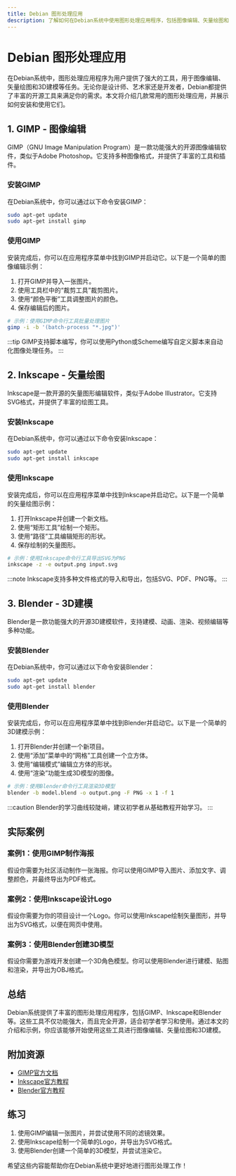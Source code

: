 ```yaml
---
title: Debian 图形处理应用
description: 了解如何在Debian系统中使用图形处理应用程序，包括图像编辑、矢量绘图和3D建模工具。
---
```


# Debian 图形处理应用

在Debian系统中，图形处理应用程序为用户提供了强大的工具，用于图像编辑、矢量绘图和3D建模等任务。无论你是设计师、艺术家还是开发者，Debian都提供了丰富的开源工具来满足你的需求。本文将介绍几款常用的图形处理应用，并展示如何安装和使用它们。

## 1. GIMP - 图像编辑

GIMP（GNU Image Manipulation Program）是一款功能强大的开源图像编辑软件，类似于Adobe Photoshop。它支持多种图像格式，并提供了丰富的工具和插件。

### 安装GIMP

在Debian系统中，你可以通过以下命令安装GIMP：

```bash
sudo apt-get update
sudo apt-get install gimp
```

### 使用GIMP

安装完成后，你可以在应用程序菜单中找到GIMP并启动它。以下是一个简单的图像编辑示例：

1. 打开GIMP并导入一张图片。
2. 使用工具栏中的“裁剪工具”裁剪图片。
3. 使用“颜色平衡”工具调整图片的颜色。
4. 保存编辑后的图片。

```bash
# 示例：使用GIMP命令行工具批量处理图片
gimp -i -b '(batch-process "*.jpg")'
```

:::tip
GIMP支持脚本编写，你可以使用Python或Scheme编写自定义脚本来自动化图像处理任务。
:::

## 2. Inkscape - 矢量绘图

Inkscape是一款开源的矢量图形编辑软件，类似于Adobe Illustrator。它支持SVG格式，并提供了丰富的绘图工具。

### 安装Inkscape

在Debian系统中，你可以通过以下命令安装Inkscape：

```bash
sudo apt-get update
sudo apt-get install inkscape
```

### 使用Inkscape

安装完成后，你可以在应用程序菜单中找到Inkscape并启动它。以下是一个简单的矢量绘图示例：

1. 打开Inkscape并创建一个新文档。
2. 使用“矩形工具”绘制一个矩形。
3. 使用“路径”工具编辑矩形的形状。
4. 保存绘制的矢量图形。

```bash
# 示例：使用Inkscape命令行工具导出SVG为PNG
inkscape -z -e output.png input.svg
```

:::note
Inkscape支持多种文件格式的导入和导出，包括SVG、PDF、PNG等。
:::

## 3. Blender - 3D建模

Blender是一款功能强大的开源3D建模软件，支持建模、动画、渲染、视频编辑等多种功能。

### 安装Blender

在Debian系统中，你可以通过以下命令安装Blender：

```bash
sudo apt-get update
sudo apt-get install blender
```

### 使用Blender

安装完成后，你可以在应用程序菜单中找到Blender并启动它。以下是一个简单的3D建模示例：

1. 打开Blender并创建一个新项目。
2. 使用“添加”菜单中的“网格”工具创建一个立方体。
3. 使用“编辑模式”编辑立方体的形状。
4. 使用“渲染”功能生成3D模型的图像。

```bash
# 示例：使用Blender命令行工具渲染3D模型
blender -b model.blend -o output.png -F PNG -x 1 -f 1
```

:::caution
Blender的学习曲线较陡峭，建议初学者从基础教程开始学习。
:::

## 实际案例

### 案例1：使用GIMP制作海报

假设你需要为社区活动制作一张海报。你可以使用GIMP导入图片、添加文字、调整颜色，并最终导出为PDF格式。

### 案例2：使用Inkscape设计Logo

假设你需要为你的项目设计一个Logo。你可以使用Inkscape绘制矢量图形，并导出为SVG格式，以便在网页中使用。

### 案例3：使用Blender创建3D模型

假设你需要为游戏开发创建一个3D角色模型。你可以使用Blender进行建模、贴图和渲染，并导出为OBJ格式。

## 总结

Debian系统提供了丰富的图形处理应用程序，包括GIMP、Inkscape和Blender等。这些工具不仅功能强大，而且完全开源，适合初学者学习和使用。通过本文的介绍和示例，你应该能够开始使用这些工具进行图像编辑、矢量绘图和3D建模。

## 附加资源

- [GIMP官方文档](https://docs.gimp.org/)
- [Inkscape官方教程](https://inkscape.org/learn/tutorials/)
- [Blender官方教程](https://www.blender.org/support/tutorials/)

## 练习

1. 使用GIMP编辑一张图片，并尝试使用不同的滤镜效果。
2. 使用Inkscape绘制一个简单的Logo，并导出为SVG格式。
3. 使用Blender创建一个简单的3D模型，并尝试渲染它。

希望这些内容能帮助你在Debian系统中更好地进行图形处理工作！